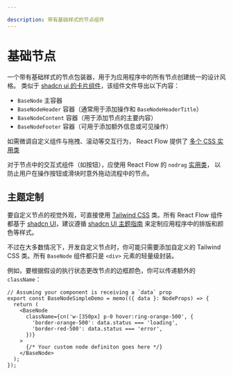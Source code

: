 ```yaml
---

description: 带有基础样式的节点组件
---
```



# 基础节点

一个带有基础样式的节点包装器，用于为应用程序中的所有节点创建统一的设计风格。
类似于 [shadcn ui 的卡片组件](https://ui.shadcn.com/docs/components/card)，该组件文件导出以下内容：

- `BaseNode` 主容器
- `BaseNodeHeader` 容器（通常用于添加操作和 `BaseNodeHeaderTitle`）
- `BaseNodeContent` 容器（用于添加节点的主要内容）
- `BaseNodeFooter` 容器（可用于添加额外信息或可见操作）

如需微调自定义组件与拖拽、滚动等交互行为，
React Flow 提供了 [多个 CSS 实用类](/learn/customization/utility-classes)

对于节点中的交互式组件（如按钮），应使用 React Flow 的 `nodrag` [实用类](/learn/customization/utility-classes)，
以防止用户在操作按钮或滑块时意外拖动流程中的节点。

<UiComponentViewer id="base-node" />

## 主题定制

要自定义节点的视觉外观，可直接使用
[Tailwind CSS](https://tailwindcss.com/) 类。所有 React Flow
组件都基于 [shadcn UI](https://ui.shadcn.com/)，建议遵循
[shadcn UI 主题指南](https://ui.shadcn.com/docs/theming) 来定制应用程序中的排版和颜色等样式。

不过在大多数情况下，开发自定义节点时，你可能只需要添加自定义的 Tailwind CSS 类。所有 `BaseNode` 组件都只是 `<div>` 元素的轻量级封装。

例如，要根据假设的执行状态更改节点的边框颜色，你可以传递额外的 `className`：

```tsx
// Assuming your component is receiving a `data` prop
export const BaseNodeSimpleDemo = memo(({ data }: NodeProps) => {
  return (
    <BaseNode
      className={cn('w-[350px] p-0 hover:ring-orange-500', {
        'border-orange-500': data.status === 'loading',
        'border-red-500': data.status === 'error',
      })}
    >
      {/* Your custom node definiton goes here */}
    </BaseNode>
  );
});
```
